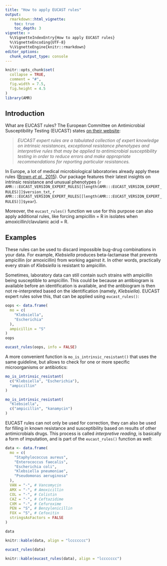 ```yaml
---
title: "How to apply EUCAST rules"
output:
  rmarkdown::html_vignette:
    toc: true
    toc_depth: 3
vignette: >
  %\VignetteIndexEntry{How to apply EUCAST rules}
  %\VignetteEncoding{UTF-8}
  %\VignetteEngine{knitr::rmarkdown}
editor_options:
  chunk_output_type: console
---
```


```r
knitr::opts_chunk$set(
  collapse = TRUE,
  comment = "#",
  fig.width = 7.5,
  fig.height = 4.5
)
library(AMR)
```

## Introduction

What are EUCAST rules? The European Committee on Antimicrobial Susceptibility Testing (EUCAST) states [on their website](https://www.eucast.org/expert_rules_and_intrinsic_resistance/):

> *EUCAST expert rules are a tabulated collection of expert knowledge on intrinsic resistances, exceptional resistance phenotypes and interpretive rules that may be applied to antimicrobial susceptibility testing in order to reduce errors and make appropriate recommendations for reporting particular resistances.*

In Europe, a lot of medical microbiological laboratories already apply these rules ([Brown *et al.*, 2015](https://www.eurosurveillance.org/content/10.2807/1560-7917.ES2015.20.2.21008)). Our package features their latest insights on intrinsic resistance and unusual phenotypes (`r AMR:::EUCAST_VERSION_EXPERT_RULES[[length(AMR:::EUCAST_VERSION_EXPERT_RULES)]]$version_txt`, `r AMR:::EUCAST_VERSION_EXPERT_RULES[[length(AMR:::EUCAST_VERSION_EXPERT_RULES)]]$year`).

Moreover, the `eucast_rules()` function we use for this purpose can also apply additional rules, like forcing <help title="ATC: J01CA01">ampicillin</help> = R in isolates when <help title="ATC: J01CR02">amoxicillin/clavulanic acid</help> = R.

## Examples

These rules can be used to discard impossible bug-drug combinations in your data. For example, *Klebsiella* produces beta-lactamase that prevents ampicillin (or amoxicillin) from working against it. In other words, practically every strain of *Klebsiella* is resistant to ampicillin.

Sometimes, laboratory data can still contain such strains with ampicillin being susceptible to ampicillin. This could be because an antibiogram is available before an identification is available, and the antibiogram is then not re-interpreted based on the identification (namely, *Klebsiella*). EUCAST expert rules solve this, that can be applied using `eucast_rules()`:

```r
oops <- data.frame(
  mo = c(
    "Klebsiella",
    "Escherichia"
  ),
  ampicillin = "S"
)
oops

eucast_rules(oops, info = FALSE)
```

A more convenient function is `mo_is_intrinsic_resistant()` that uses the same guideline, but allows to check for one or more specific microorganisms or antibiotics:

```r
mo_is_intrinsic_resistant(
  c("Klebsiella", "Escherichia"),
  "ampicillin"
)

mo_is_intrinsic_resistant(
  "Klebsiella",
  c("ampicillin", "kanamycin")
)
```

EUCAST rules can not only be used for correction, they can also be used for filling in known resistance and susceptibility based on results of other antimicrobials drugs. This process is called *interpretive reading*, is basically a form of imputation, and is part of the `eucast_rules()` function as well:

```r
data <- data.frame(
  mo = c(
    "Staphylococcus aureus",
    "Enterococcus faecalis",
    "Escherichia coli",
    "Klebsiella pneumoniae",
    "Pseudomonas aeruginosa"
  ),
  VAN = "-", # Vancomycin
  AMX = "-", # Amoxicillin
  COL = "-", # Colistin
  CAZ = "-", # Ceftazidime
  CXM = "-", # Cefuroxime
  PEN = "S", # Benzylenicillin
  FOX = "S", # Cefoxitin
  stringsAsFactors = FALSE
)
```
```r
data
```
```r
knitr::kable(data, align = "lccccccc")
```
```r
eucast_rules(data)
```
```r
knitr::kable(eucast_rules(data), align = "lccccccc")
```
